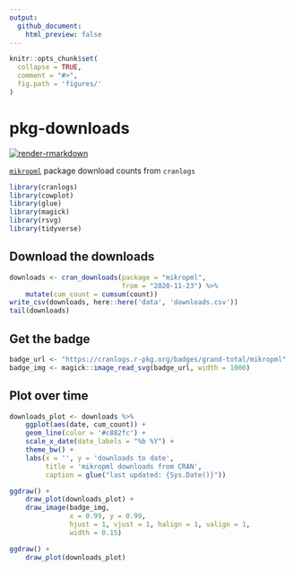 ```yaml
---
output: 
  github_document:
    html_preview: false
---
```


<!-- README.md is generated from README.Rmd. Please edit that file -->

```r
knitr::opts_chunk$set(
  collapse = TRUE,
  comment = "#>",
  fig.path = 'figures/'
)
```

# pkg-downloads

<!-- badges: start -->
[![render-rmarkdown](https://github.com/kelly-sovacool/pkg-downloads/actions/workflows/render-rmarkdown.yaml/badge.svg)](https://github.com/kelly-sovacool/pkg-downloads/actions/workflows/render-rmarkdown.yaml)
<!-- badges: end -->

[`mikropml`](https://github.com/SchlossLab/mikropml) package download counts from `cranlogs`

```r
library(cranlogs)
library(cowplot)
library(glue)
library(magick)
library(rsvg)
library(tidyverse)
```


## Download the downloads

```r
downloads <- cran_downloads(package = "mikropml",
                            from = "2020-11-23") %>%
    mutate(cum_count = cumsum(count))
write_csv(downloads, here::here('data', 'downloads.csv'))
tail(downloads)
```

## Get the badge

```r
badge_url <- "https://cranlogs.r-pkg.org/badges/grand-total/mikropml"
badge_img <- magick::image_read_svg(badge_url, width = 1000)
```

## Plot over time

```r

downloads_plot <- downloads %>% 
    ggplot(aes(date, cum_count)) + 
    geom_line(color = '#c882fc') + 
    scale_x_date(date_labels = "%b %Y") + 
    theme_bw() + 
    labs(x = '', y = 'downloads to date', 
         title = 'mikropml downloads from CRAN',
         caption = glue("last updated: {Sys.Date()}"))

ggdraw() +
    draw_plot(downloads_plot) +
    draw_image(badge_img, 
               x = 0.99, y = 0.99, 
               hjust = 1, vjust = 1, halign = 1, valign = 1,
               width = 0.15)
```

```r
ggdraw() +
    draw_plot(downloads_plot)
```
